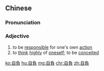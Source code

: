 {{also|自负}}
==Chinese==
{{zh-forms|s=自负}}

===Pronunciation===
{{zh-pron
|m=zìfù
|c=zi6 fu6
|mn=qz:chīr-hū/tw,xm,zz:chū-hū
|cat=a
}}

===Adjective===
{{zh-adj}}

# to be [[responsible]] for one's own [[action]]
# to [[think]] [[highly]] of [[oneself]]; to be [[conceited]]

[[ko:自負]]
[[hu:自負]]
[[mg:自負]]
[[chr:自負]]
[[zh:自負]]